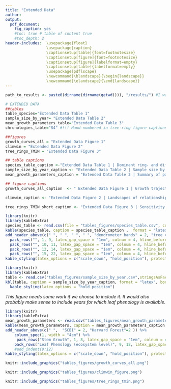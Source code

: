 ```yaml
---
title: "Extended Data"
author:
output: 
  pdf_document:
    fig_caption: yes
    #toc: true # table of content true
    #toc_depth: 2  
header-includes:  \usepackage{float}
                  \usepackage{caption}
                  \captionsetup[table]{font=footnotesize}
                  \captionsetup[figure]{font=footnotesize}
                  \captionsetup[figure]{labelformat=empty}
                  \captionsetup[table]{labelformat=empty}
                  \usepackage{pdflscape}
                  \newcommand{\blandscape}{\begin{landscape}}
                  \newcommand{\elandscape}{\end{landscape}}
---
```

```r
path_to_results <- paste0(dirname(dirname(getwd())), "/results/") #I was trying to read directly from results folder, but couldn't get it working.

# EXTENDED DATA 
##tables
table_species="Extended Data Table 1"  
sample_size_by_year= "Extended Data Table 2"
mean_growth_parameters_table="Extended Data Table 3" 
chronologies_table="S4" #!!! Hand-numbered in tree-ring figure captions

##figures
growth_curves_all = "Extended Data Figure 1"  
climwin = "Extended Data Figure 2"
tree_rings_TMIN = "Extended Data Figure 3"

## table captions
species_table_caption <-"Extended Data Table 1 | Dominant ring- and diffuse-porous species at the Smithsonian Conservation Biology Institute (SCBI) and Harvard Forest, along with sample sizes included in this analysis."
sample_size_by_year_caption <- "Extended Data Table 2 | Sample size by year "
mean_growth_parameters_caption = "Extended Data Table 3 | Summary of parameters describing the phenology and rate of growth for ring- and diffuse- porous species at SCBI and Harvard Forest. "

## figure captions
growth_curves_all_caption  <- " Extended Data Figure 1 | Growth trajectories for ring- and diffuse-porous trees, as both relative and cumulative fractions of total annual growth. Each line represents one year's growth for a given tree, fit with McMahon model. "

climwin_caption <- "Extended Data Figure 2 | Landscapes of relationships between the day of year on which 25% of annual growth is achieved ($DOY_{25}$) and temperature in prior weeks for ring- and diffuse-porous trees at SCBI and Harvard Forest. Shown are matrices of linear coefficients of first-order linear regressions between temperature and $DOY_{25}$, where Window Open and Window Close indicate number of weeks prior to $DOY_{25}$ (ring-porous: May 5 at SCBI, May 13 at HF; diffuse-porous: June 4 at SCBI, June 14 at HF). Black circles indicate the critical $T_{max}$ window (ring-porous:  March 22- April 9 at SCBI, April 2 - May 07 at HF; diffuse-porous: Feb. 19- May 21 at SCBI, March 19 - May 07 at HF)."

tree_rings_TMIN_short_caption <- "Extended Data Figure 3 | Sensitivity of annual growth, as derived from tree-rings, to monthly minimum temperatures, for ## chronologies from ## sites across eastern North America. Chronologies are grouped by xylem porosity and ordered by mean April T_max. Chronology details are given in the Supplementary Information. (**NOTE: Figure still needs some work. Chronology numbers are off.**  See [GitHub Issue #49](https://github.com/EcoClimLab/growth_phenology/issues/49).)"


```


\newpage

```r
library(knitr)
library(kableExtra)
species_table <- read.csv(file = "tables_figures/species_table.csv", col.names = c("site", "xylem porosity","species", "species code", "n trees", "n tree-years", "n cores", "date range"),  stringsAsFactors = FALSE, check.names = FALSE)
kable(species_table, caption = species_table_caption ,  format = "latex", booktabs = TRUE,  escape = F) %>%
add_header_above(c(" ", " ", " ", " ", "dendrometer bands" = 2, "tree cores"=2 )) %>%
  pack_rows("", 1, 9, latex_gap_space = "1em", colnum = 4, hline_before = FALSE) %>%
  pack_rows("", 10, 11, latex_gap_space = "1em", colnum = 4, hline_before = FALSE) %>%
  pack_rows("", 12, 14, latex_gap_space = "1em", colnum = 4, hline_before = FALSE) %>%
  pack_rows("", 15, 22, latex_gap_space = "1em", colnum = 4, hline_before = FALSE) %>%
kable_styling(latex_options = c("scale_down", "hold_position"), protect_latex = T) 
```

\newpage

```r
library(knitr)
library(kableExtra)
table <- read.csv("tables_figures/sample_size_by_year.csv",stringsAsFactors = FALSE, check.names = FALSE)
kbl(table, caption = sample_size_by_year_caption, format = "latex", booktabs = T) %>%
  kable_styling(latex_options = "hold_position")
```

*This figure needs some work if we choose to include it. It would also probably make sense to include years for which leaf phenology is available.*

\newpage

```r
library(knitr)
library(kableExtra)
mean_growth_parameters <- read.csv("tables_figures/mean_growth_parameters.csv",  col.names = c("", "ring","diffuse","ring", "diffuse"), stringsAsFactors = FALSE, check.names = FALSE)
kable(mean_growth_parameters, caption = mean_growth_parameters_caption ,  format = "latex", booktabs = TRUE,  escape = F) %>%
add_header_above(c(" ",  "SCBI" = 2, "Harvard Forest"=2 )) %>%
    column_spec(1, width = "4cm") %>%
     pack_rows("Stem Growth", 1, 8, latex_gap_space = "1em", colnum = 4, hline_before = FALSE) %>%
    pack_rows("Leaf Phenology (ecosystem level)", 9, 12, latex_gap_space = "1em", colnum = 4, hline_before = FALSE) %>%
    #add_indent(9:12)
kable_styling(latex_options = c("scale_down", "hold_position"), protect_latex = T) 
```


\newpage

```r
knitr::include_graphics("tables_figures/growth_curves_all.png")
```

\newpage
```r
knitr::include_graphics("tables_figures/climwin_figure.png")
```


\newpage
```r
knitr::include_graphics("tables_figures/tree_rings_tmin.png")
```

